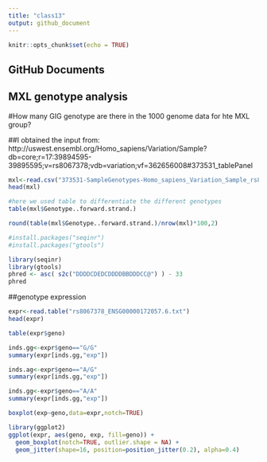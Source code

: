 ```yaml
---
title: "class13"
output: github_document
---
```


```r
knitr::opts_chunk$set(echo = TRUE)
```

## GitHub Documents

## MXL genotype analysis 
#How many GIG genotype are there in the 1000 genome data for hte MXL group?

##I obtained the input from:
http://uswest.ensembl.org/Homo_sapiens/Variation/Sample?db=core;r=17:39894595-39895595;v=rs8067378;vdb=variation;vf=362656008#373531_tablePanel

```r
mxl<-read.csv("373531-SampleGenotypes-Homo_sapiens_Variation_Sample_rs8067378.csv")
head(mxl)
```

```r
#here we used table to differentiate the different genotypes 
table(mxl$Genotype..forward.strand.)
```

```r
round(table(mxl$Genotype..forward.strand.)/nrow(mxl)*100,2)
```


```r
#install.packages("seqinr")
#install.packages("gtools")

library(seqinr)
library(gtools)
phred <- asc( s2c("DDDDCDEDCDDDDBBDDDCC@") ) - 33 
phred


```

##genotype expression 
```r
expr<-read.table("rs8067378_ENSG00000172057.6.txt")
head(expr)

```


```r
table(expr$geno)
```


```r
inds.gg<-expr$geno=="G/G"
summary(expr[inds.gg,"exp"])

```

```r
inds.ag<-expr$geno=="A/G"
summary(expr[inds.gg,"exp"])
```


```r
inds.gg<-expr$geno=="A/A"
summary(expr[inds.gg,"exp"])
```

```r
boxplot(exp~geno,data=expr,notch=TRUE)
```

```r
library(ggplot2)
ggplot(expr, aes(geno, exp, fill=geno)) + 
  geom_boxplot(notch=TRUE, outlier.shape = NA) + 
  geom_jitter(shape=16, position=position_jitter(0.2), alpha=0.4)
```



